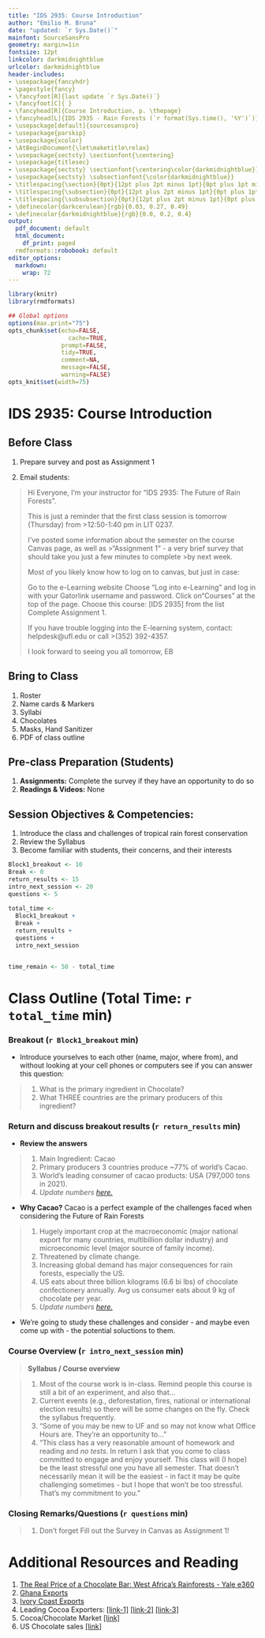```yaml
---
title: "IDS 2935: Course Introduction"
author: "Emilio M. Bruna"
date: "updated: `r Sys.Date()`"
mainfont: SourceSansPro
geometry: margin=1in
fontsize: 12pt
linkcolor: darkmidnightblue
urlcolor: darkmidnightblue
header-includes:
- \usepackage{fancyhdr}
- \pagestyle{fancy}
- \fancyfoot[R]{last update `r Sys.Date()`}
- \fancyfoot[C]{ }
- \fancyhead[R]{Course Introduction, p. \thepage}
- \fancyhead[L]{IDS 2935 - Rain Forests (`r format(Sys.time(), '%Y')`)}
- \usepackage[default]{sourcesanspro}
- \usepackage{parskip}
- \usepackage{xcolor}
- \AtBeginDocument{\let\maketitle\relax}
- \usepackage{sectsty} \sectionfont{\centering}
- \usepackage{titlesec}
- \usepackage{sectsty} \sectionfont{\centering\color{darkmidnightblue}}
- \usepackage{sectsty} \subsectionfont{\color{darkmidnightblue}}
- \titlespacing{\section}{0pt}{12pt plus 2pt minus 1pt}{0pt plus 1pt minus 1pt}
- \titlespacing{\subsection}{0pt}{12pt plus 2pt minus 1pt}{0pt plus 1pt minus 1pt}
- \titlespacing{\subsubsection}{0pt}{12pt plus 2pt minus 1pt}{0pt plus 1pt minus 1pt}
- \definecolor{darkcerulean}{rgb}{0.03, 0.27, 0.49}
- \definecolor{darkmidnightblue}{rgb}{0.0, 0.2, 0.4}
output:
  pdf_document: default
  html_document:
    df_print: paged
  rmdformats::robobook: default
editor_options: 
  markdown: 
    wrap: 72
---
```

```r
library(knitr)
library(rmdformats)

## Global options
options(max.print="75")
opts_chunk$set(echo=FALSE,
	             cache=TRUE,
               prompt=FALSE,
               tidy=TRUE,
               comment=NA,
               message=FALSE,
               warning=FALSE)
opts_knit$set(width=75)
```

# IDS 2935: Course Introduction

## Before Class
1.  Prepare survey and post as Assignment 1

1. Email students: 

>Hi Everyone, I’m your instructor for "IDS 2935: The Future of Rain Forests".
>
>This is just a reminder that the first class session is tomorrow (Thursday) from >12:50-1:40 pm in LIT 0237.
>
>I've posted some information about the semester on the course Canvas page, as well as >"Assignment 1" - a very brief survey that should take you just a few minutes to complete >by next week.
>
>Most of you likely know how to log on to canvas, but just in case:
>
>Go to the e-Learning website
>Choose “Log into e-Learning” and log in with your Gatorlink username and password.
>Click on“Courses” at the top of the page.
>Choose this course: [IDS 2935] from the list
>Complete Assignment 1.
>
>If you have trouble logging into the E-learning system, contact: helpdesk@ufl.edu or call >(352) 392-4357.
>
>I look forward to seeing you all tomorrow,
>EB

## Bring to Class

1. Roster
1. Name cards & Markers
1. Syllabi
1. Chocolates
1. Masks, Hand Sanitizer
1. PDF of class outline

<!-- **<<Revision for v 2.0: have 1/2 the class do the survey for "tropical rain forest" and the other half do the words that come to mind with "jungle" - would be really interesteing to compare the differences that come to mind, and is a good lead-in to Jungle being defined by the British officers.">>**  -->

## Pre-class Preparation (Students)

1. **Assignments:** Complete the survey if they have an opportunity to do so
2. **Readings & Videos:** None

## Session Objectives & Competencies:   

1. Introduce the class and challenges of tropical rain forest conservation 
2. Review the Syllabus
3. Become familiar with students, their concerns, and their interests


\newpage
```r

Block1_breakout <- 10
Break <- 0
return_results <- 15
intro_next_session <- 20
questions <- 5  
  
total_time <- 
  Block1_breakout + 
  Break + 
  return_results + 
  questions +
  intro_next_session 


time_remain <- 50 - total_time
```
# Class Outline (Total Time: `r total_time` min)
\vspace{0.5cm}

### **Breakout** (`r Block1_breakout` min)

* Introduce yourselves to each other (name, major, where from), and without looking at your cell phones or computers see if you can answer this question:  

> 1. What is the primary ingredient in Chocolate?
> 1. What THREE countries are the primary producers of this ingredient?   

### Return and discuss breakout results (`r return_results` min)

* **Review the answers**  

> 1. Main Ingredient: Cacao
> 1. Primary producers 3 countries produce ~77% of world's Cacao.
> 1. World's leading consumer of cacao products: USA (797,000 tons in 2021).
> 1. *Update numbers [here.](https://www.statista.com/statistics/263855/cocoa-bean-production-worldwide-by-region/#:~:text=About%2070%20percent%20of%20the,the%20world%C2%B4s%20cocoa.)*

* **Why Cacao?** Cacao is a perfect example of the challenges faced when considering the Future of Rain Forests  

> 1. Hugely important crop at the macroeconomic (major national export for many countries, multibillion dollar industry) and microeconomic level (major source of family income). 
> 1. Threatened by climate change.
> 1. Increasing global demand has major consequences for rain forests, especially the US.
> 1. US eats about three billion kilograms (6.6 bi lbs) of chocolate confectionery annually. Avg us consumer  eats about 9 kg of chocolate per year.
> 1. *Update numbers [here.](https://www.statista.com/topics/1638/chocolate-industry/#topicOverview)*


* We're going to study these challenges and consider - and maybe even come up with - the potential soluctions to them.

### Course Overview  (`r intro_next_session` min)      

> **Syllabus / Course overview**

> 1. Most of the course work is in-class. Remind people this course is still a bit of an experiment, and also that...  
> 1. Current events (e.g., deforestation, fires, national or international election results) so there will be some changes on the fly. Check the syllabus frequently.  
> 1. "Some of you may be new to UF and so may not know what Office Hours are. They're an opportunity to..."  
> 1. "This class has a very reasonable amount of homework and reading and _no tests_. In return I ask that you come to class committed to engage and enjoy yourself. This class will (I hope) be the least stressful one you have all semester. That doesn't necessarily mean it will be the easiest - in fact it may be quite challenging sometimes - but I hope that won't be too stressful. That's my commitment to you."


### Closing Remarks/Questions (`r questions` min)

> 1. Don't forget Fill out the Survey in Canvas as Assignment 1!

\vspace{1.5cm}
# Additional Resources and Reading
\vspace{0.5cm}
1. [The Real Price of a Chocolate Bar: West Africa’s Rainforests - Yale e360](https://e360.yale.edu/features/the-real-price-of-a-chocolate-bar-west-africas-rainforests)
2. [Ghana Exports](https://tradingeconomics.com/ghana/exports-by-category)
3. [Ivory Coast Exports](https://tradingeconomics.com/ivory-coast/exports-by-category)
4. Leading Cocoa Exporters: [[link-1]](https://www.kakaoplattform.ch/about-cocoa/cocoa-facts-and-figures) [[link-2]](https://www.statista.com/statistics/1112357/global-leading-exporters-of-cocoa-bean) [[link-3]](https://worldpopulationreview.com/country-rankings/cocoa-producing-countries)
5. Cocoa/Chocolate Market  [[link]](https://www.fortunebusinessinsights.com/industry-reports/cocoa-and-chocolate-market-100075)
6. US Chocolate sales [[link]](https://www.axios.com/2022/03/18/chocolate-and-candy-sales-hit-a-record)

